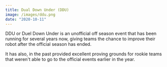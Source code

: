```yaml
---
title: Dual Down Under (DDU)
image: /images/ddu.png
date: "2020-10-11"
---
```


DDU or Duel Down Under is an unofficial off season event that has been running for several years now, giving teams the chance to improve their robot after the official season has ended.

It has also, in the past provided excellent proving grounds for rookie teams that weren't able to go to the official events earlier in the year.